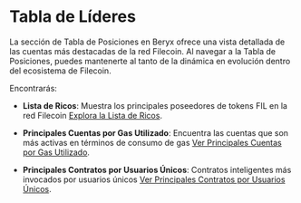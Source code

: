 # Tabla de Líderes

La sección de Tabla de Posiciones en Beryx ofrece una vista detallada de las cuentas más destacadas de la red Filecoin. Al navegar a la Tabla de Posiciones, puedes mantenerte al tanto de la dinámica en evolución dentro del ecosistema de Filecoin.

Encontrarás:

- **Lista de Ricos**: Muestra los principales poseedores de tokens FIL en la red Filecoin [Explora la Lista de Ricos](https://beryx.io/leaderboard).

- **Principales Cuentas por Gas Utilizado**: Encuentra las cuentas que son más activas en términos de consumo de gas [Ver Principales Cuentas por Gas Utilizado](https://beryx.io/leaderboard?tab=top-accounts).

- **Principales Contratos por Usuarios Únicos**: Contratos inteligentes más invocados por usuarios únicos [Ver Principales Contratos por Usuarios Únicos](https://beryx.io/leaderboard?tab=top-contracts).
